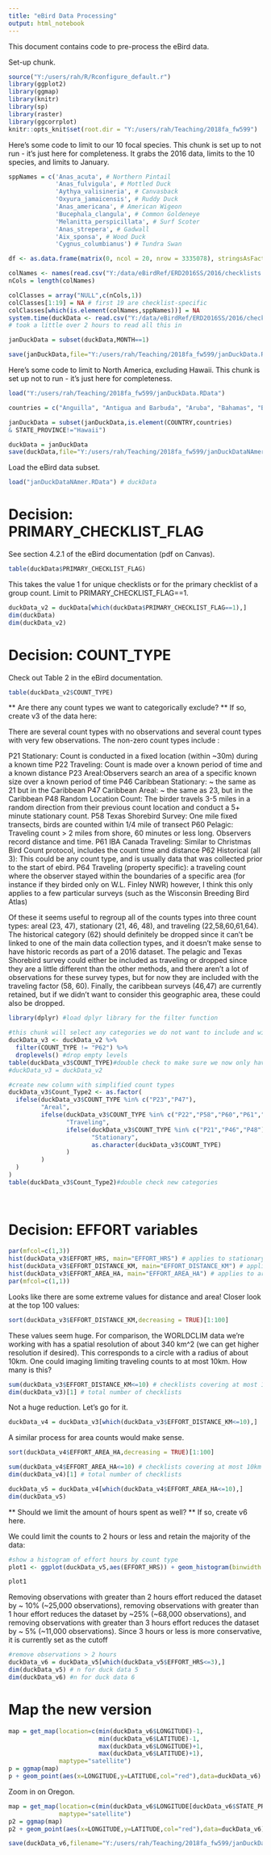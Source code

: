 ```yaml
---
title: "eBird Data Processing"
output: html_notebook
---
```


This document contains code to pre-process the eBird data.  

Set-up chunk.
```r
source("Y:/users/rah/R/Rconfigure_default.r")
library(ggplot2)
library(ggmap)
library(knitr)
library(sp)
library(raster)
library(ggcorrplot)
knitr::opts_knit$set(root.dir = "Y:/users/rah/Teaching/2018fa_fw599")
```

Here's some code to limit to our 10 focal species. This chunk is set up to not run - it's just here for completeness. It grabs the 2016 data, limits to the 10 species, and limits to January.
```r
sppNames = c('Anas_acuta', # Northern Pintail
             'Anas_fulvigula', # Mottled Duck
             'Aythya_valisineria', # Canvasback
             'Oxyura_jamaicensis', # Ruddy Duck 
             'Anas_americana', # American Wigeon
             'Bucephala_clangula', # Common Goldeneye
             'Melanitta_perspicillata', # Surf Scoter
             'Anas_strepera', # Gadwall
             'Aix_sponsa', # Wood Duck
             'Cygnus_columbianus') # Tundra Swan

df <- as.data.frame(matrix(0, ncol = 20, nrow = 3335078), stringsAsFactors = FALSE)

colNames <- names(read.csv("Y:/data/eBirdRef/ERD2016SS/2016/checklists.csv",nrow=1))
nCols = length(colNames)

colClasses = array("NULL",c(nCols,1))
colClasses[1:19] = NA # first 19 are checklist-specific
colClasses[which(is.element(colNames,sppNames))] = NA
system.time(duckData <- read.csv("Y:/data/eBirdRef/ERD2016SS/2016/checklists.csv",colClasses=colClasses))
# took a little over 2 hours to read all this in

janDuckData = subset(duckData,MONTH==1)

save(janDuckData,file="Y:/users/rah/Teaching/2018fa_fw599/janDuckData.RData")
```

Here's some code to limit to North America, excluding Hawaii. This chunk is set up not to run - it's just here for completeness.
```r
load("Y:/users/rah/Teaching/2018fa_fw599/janDuckData.RData")

countries = c("Anguilla", "Antigua and Barbuda", "Aruba", "Bahamas", "Barbados", "Canada", "Cayman Islands", "Cuba", "Cuba", "Dominican Republic", "Grenada", "Haiti", "Jamaica", "Martinique", "Mexico", "Montserrat", "Puerto Rico", "Saint Kitts and Nevis", "Saint Lucia", "Saint Martin (French part)", "Saint Pierre and Miquelon", "Saint Vincent and the Grenadines", "Turks and Caicos Islands", "United States", "United States Minor Outlying Islands", "Virgin Islands (British)", "Virgin Islands (U.S.)" )

janDuckData = subset(janDuckData,is.element(COUNTRY,countries)
& STATE_PROVINCE!="Hawaii")

duckData = janDuckData
save(duckData,file="Y:/users/rah/Teaching/2018fa_fw599/janDuckDataNAmer.RData")
```

Load the eBird data subset.
```r
load("janDuckDataNAmer.RData") # duckData
```

# Decision: PRIMARY_CHECKLIST_FLAG
See section 4.2.1 of the eBird documentation (pdf on Canvas).
```r
table(duckData$PRIMARY_CHECKLIST_FLAG)
```
This takes the value 1 for unique checklists or for the primary checklist of a group count. Limit to PRIMARY_CHECKLIST_FLAG==1.

```r
duckData_v2 = duckData[which(duckData$PRIMARY_CHECKLIST_FLAG==1),]
dim(duckData)
dim(duckData_v2)
```

# Decision: COUNT_TYPE
Check out Table 2 in the eBird documentation.
```r
table(duckData_v2$COUNT_TYPE)
```

** Are there any count types we want to categorically exclude? ** If so, create v3 of the data here:

There are several count types with no observations and several count types with very few observations. The non-zero count types include :

P21 Stationary: Count is conducted in a fixed location (within ~30m) during a known time
P22 Traveling: Count is made over a known period of time and a known distance
P23 Areal:Observers search an area of a specific known size over a known period of time 
P46 Caribbean Stationary: ~ the same as 21 but in the Caribbean
P47 Caribbean Areal: ~ the same as 23, but in the Caribbean
P48 Random Location Count: The birder travels 3-5 miles in a random direction from their previous count location and conduct a 5+ minute stationary count. 
P58 Texas Shorebird Survey: One mile fixed transects, birds are counted within 1/4 mile of transect
P60 Pelagic: Traveling count > 2 miles from shore, 60 minutes or less long. Observers record distance and time.
P61 IBA Canada Traveling: Similar to Christmas Bird Count protocol, includes the count time and distance
P62 Historical (all 3): This could be any count type, and is usually data that was collected prior to the start of ebird.
P64 Traveling (property specific): a traveling count where the observer stayed within the boundaries of a specific area (for instance if they birded only on W.L. Finley NWR) however, I think this only applies to a few particular surveys (such as the Wisconsin Breeding Bird Atlas)

Of these it seems useful to regroup all of the counts types into three count types: areal (23, 47), stationary (21, 46, 48), and traveling (22,58,60,61,64). The historical category (62) should definitely be dropped since it can't be linked to one of the main data collection types, and it doesn't make sense to have historic records as part of a 2016 dataset. The pelagic and Texas Shorebird survey could either be included as traveling or dropped since they are a little different than the other methods, and there aren't a lot of observations for these survey types, but for now they are included with the traveling factor (58, 60). Finally, the caribbean surveys (46,47) are currently retained, but if we didn't want to consider this geographic area, these could also be dropped.

```r
library(dplyr) #load dplyr library for the filter function

#this chunk will select any categories we do not want to include and will drop them plus any empty factors from the dataset.
duckData_v3 <- duckData_v2 %>%  
  filter(COUNT_TYPE != "P62") %>%
  droplevels() #drop empty levels
table(duckData_v3$COUNT_TYPE)#double check to make sure we now only have the desired categories
#duckData_v3 = duckData_v2

```
```r
#create new column with simplified count types
duckData_v3$Count_Type2 <- as.factor(
  ifelse(duckData_v3$COUNT_TYPE %in% c("P23","P47"),
         "Areal",
         ifelse(duckData_v3$COUNT_TYPE %in% c("P22","P58","P60","P61","P64"),
                "Traveling",
                ifelse(duckData_v3$COUNT_TYPE %in% c("P21","P46","P48"),
                       "Stationary",
                       as.character(duckData_v3$COUNT_TYPE)
                )
         )
  )
)
table(duckData_v3$Count_Type2)#double check new categories
  
                      
```

# Decision: EFFORT variables
```r
par(mfcol=c(1,3))
hist(duckData_v3$EFFORT_HRS, main="EFFORT_HRS") # applies to stationary counts
hist(duckData_v3$EFFORT_DISTANCE_KM, main="EFFORT_DISTANCE_KM") # applies to traveling counts
hist(duckData_v3$EFFORT_AREA_HA, main="EFFORT_AREA_HA") # applies to areal counts
par(mfcol=c(1,1))
```
Looks like there are some extreme values for distance and area! Closer look at the top 100 values:
```r
sort(duckData_v3$EFFORT_DISTANCE_KM,decreasing = TRUE)[1:100]
```
These values seem huge. For comparison, the WORLDCLIM data we're working with has a spatial resolution of about 340 km^2 (we can get higher resolution if desired). This corresponds to a circle with a radius of about 10km. One could imaging limiting traveling counts to at most 10km. How many is this?
```r
sum(duckData_v3$EFFORT_DISTANCE_KM<=10) # checklists covering at most 10km
dim(duckData_v3)[1] # total number of checklists
```
Not a huge reduction. Let's go for it.
```r
duckData_v4 = duckData_v3[which(duckData_v3$EFFORT_DISTANCE_KM<=10),]
```

A similar process for area counts would make sense.
```r
sort(duckData_v4$EFFORT_AREA_HA,decreasing = TRUE)[1:100]
```
```r
sum(duckData_v4$EFFORT_AREA_HA<=10) # checklists covering at most 10km
dim(duckData_v4)[1] # total number of checklists
```
```r
duckData_v5 = duckData_v4[which(duckData_v4$EFFORT_AREA_HA<=10),]
dim(duckData_v5)
```

** Should we limit the amount of hours spent as well? ** If so, create v6 here.

We could limit the counts to 2 hours or less and retain the majority of the data:

```r
#show a histogram of effort hours by count type 
plot1 <- ggplot(duckData_v5,aes(EFFORT_HRS)) + geom_histogram(binwidth = .25) + facet_wrap(~Count_Type2, ncol=1, scales="free_y") + scale_x_continuous(breaks=seq(0,25,1))

plot1
```

Removing observations with greater than 2 hours effort reduced the dataset by ~ 10% (~25,000 observations), removing observations with greater than 1 hour effort reduces the dataset by ~25% (~68,000 observations), and removing observations with greater than 3 hours effort reduces the dataset by ~ 5% (~11,000 observations). Since 3 hours or less is more conservative, it is currently set as the cutoff   
```r
#remove observations > 2 hours
duckData_v6 = duckData_v5[which(duckData_v5$EFFORT_HRS<=3),]
dim(duckData_v5) # n for duck data 5
dim(duckData_v6) #n for duck data 6
```

# Map the new version

```r
map = get_map(location=c(min(duckData_v6$LONGITUDE)-1,
                         min(duckData_v6$LATITUDE)-1,
                         max(duckData_v6$LONGITUDE)+1,
                         max(duckData_v6$LATITUDE)+1),
              maptype="satellite")
p = ggmap(map) 
p + geom_point(aes(x=LONGITUDE,y=LATITUDE,col="red"),data=duckData_v6)
```

Zoom in on Oregon.
```r
map = get_map(location=c(min(duckData_v6$LONGITUDE[duckData_v6$STATE_PROVINCE=="Oregon"])-1,                         min(duckData_v6$LATITUDE[duckData_v6$STATE_PROVINCE=="Oregon"])-1,                         max(duckData_v6$LONGITUDE[duckData_v6$STATE_PROVINCE=="Oregon"])+1,                         max(duckData_v6$LATITUDE[duckData_v6$STATE_PROVINCE=="Oregon"])+1),
              maptype="satellite")
p2 = ggmap(map) 
p2 + geom_point(aes(x=LONGITUDE,y=LATITUDE,col="red"),data=duckData_v6)
```

```r
save(duckData_v6,filename="Y:/users/rah/Teaching/2018fa_fw599/janDuckDataNAmer_v2.RData")
```
